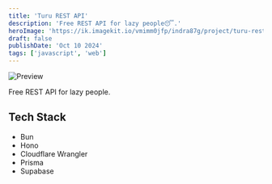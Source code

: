 ```yaml
---
title: 'Turu REST API'
description: 'Free REST API for lazy people😴.'
heroImage: 'https://ik.imagekit.io/vmimm0jfp/indra87g/project/turu-rest-api.png'
draft: false
publishDate: 'Oct 10 2024'
tags: ['javascript', 'web']
---
```


![Preview](https://ik.imagekit.io/vmimm0jfp/indra87g/project/turu-rest-api.png)

Free REST API for lazy people.

## Tech Stack

- Bun 
- Hono
- Cloudflare Wrangler
- Prisma
- Supabase
